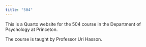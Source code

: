 ```yaml
---
title: "504"
---
```


This is a Quarto website for the 504 course in the Department of Psychology at Princeton.

The course is taught by Professor Uri Hasson.
